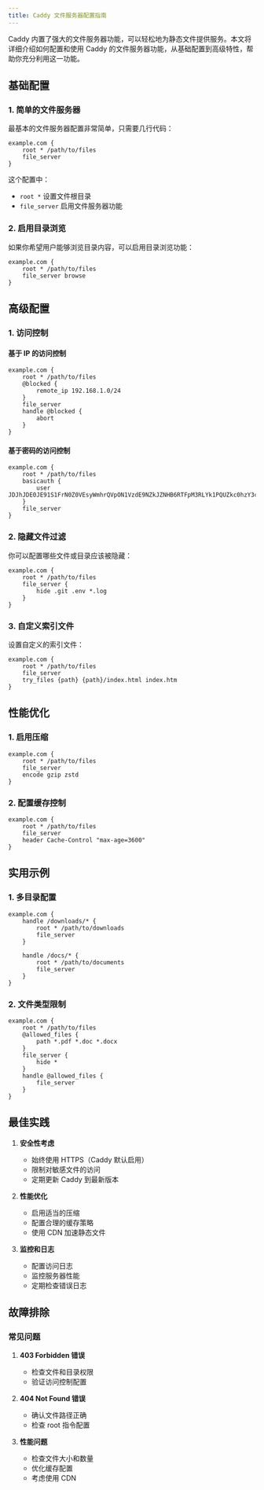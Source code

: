 ```yaml
---
title: Caddy 文件服务器配置指南
---
```



Caddy 内置了强大的文件服务器功能，可以轻松地为静态文件提供服务。本文将详细介绍如何配置和使用 Caddy 的文件服务器功能，从基础配置到高级特性，帮助你充分利用这一功能。

## 基础配置

### 1. 简单的文件服务器

最基本的文件服务器配置非常简单，只需要几行代码：

```caddyfile
example.com {
    root * /path/to/files
    file_server
}
```

这个配置中：
- `root *` 设置文件根目录
- `file_server` 启用文件服务器功能

### 2. 启用目录浏览

如果你希望用户能够浏览目录内容，可以启用目录浏览功能：

```caddyfile
example.com {
    root * /path/to/files
    file_server browse
}
```

## 高级配置

### 1. 访问控制

#### 基于 IP 的访问控制

```caddyfile
example.com {
    root * /path/to/files
    @blocked {
        remote_ip 192.168.1.0/24
    }
    file_server
    handle @blocked {
        abort
    }
}
```

#### 基于密码的访问控制

```caddyfile
example.com {
    root * /path/to/files
    basicauth {
        user JDJhJDE0JE91S1FrN0Z0VEsyWmhrQVpON1VzdE9NZkJZNHB6RTFpM3RLYk1PQUZkc0hzY3c4WFhIVHJL
    }
    file_server
}
```

### 2. 隐藏文件过滤

你可以配置哪些文件或目录应该被隐藏：

```caddyfile
example.com {
    root * /path/to/files
    file_server {
        hide .git .env *.log
    }
}
```

### 3. 自定义索引文件

设置自定义的索引文件：

```caddyfile
example.com {
    root * /path/to/files
    file_server
    try_files {path} {path}/index.html index.htm
}
```

## 性能优化

### 1. 启用压缩

```caddyfile
example.com {
    root * /path/to/files
    file_server
    encode gzip zstd
}
```

### 2. 配置缓存控制

```caddyfile
example.com {
    root * /path/to/files
    file_server
    header Cache-Control "max-age=3600"
}
```

## 实用示例

### 1. 多目录配置

```caddyfile
example.com {
    handle /downloads/* {
        root * /path/to/downloads
        file_server
    }

    handle /docs/* {
        root * /path/to/documents
        file_server
    }
}
```

### 2. 文件类型限制

```caddyfile
example.com {
    root * /path/to/files
    @allowed_files {
        path *.pdf *.doc *.docx
    }
    file_server {
        hide *
    }
    handle @allowed_files {
        file_server
    }
}
```

## 最佳实践

1. **安全性考虑**
   - 始终使用 HTTPS（Caddy 默认启用）
   - 限制对敏感文件的访问
   - 定期更新 Caddy 到最新版本

2. **性能优化**
   - 启用适当的压缩
   - 配置合理的缓存策略
   - 使用 CDN 加速静态文件

3. **监控和日志**
   - 配置访问日志
   - 监控服务器性能
   - 定期检查错误日志

## 故障排除

### 常见问题

1. **403 Forbidden 错误**
   - 检查文件和目录权限
   - 验证访问控制配置

2. **404 Not Found 错误**
   - 确认文件路径正确
   - 检查 root 指令配置

3. **性能问题**
   - 检查文件大小和数量
   - 优化缓存配置
   - 考虑使用 CDN